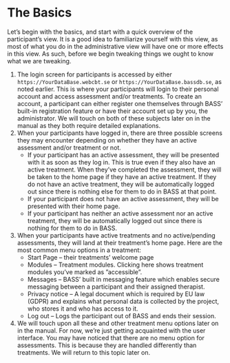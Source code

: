 # The Basics {#basics}

Let’s begin with the basics, and start with a quick overview of the participant’s view. It is a good idea to familiarize yourself with this view, as most of what you do in the administrative view will have one or more effects in this view. As such, before we begin tweaking things we ought to know what we are tweaking.

1. The login screen for participants is accessed by either `https://YourDataBase.webcbt.se` or `https://YourDataBase.bassdb.se`, as noted earlier. This is where your participants will login to their personal account and access assessment and/or treatments. To create an account, a participant can either register one themselves through BASS’ built-in registration feature or have their account set up by you, the administrator. We will touch on both of these subjects later on in the manual as they both require detailed explanations.
2.	When your participants have logged in, there are three possible screens they may encounter depending on whether they have an active assessment and/or treatment or not.
    - If your participant has an active assessment, they will be presented with it as soon as they log in. This is true even if they also have an active treatment. When they’ve completed the assessment, they will be taken to the home page if they have an active treatment. If they do not have an active treatment, they will be automatically logged out since there is nothing else for them to do in BASS at that point.
    - If your participant does not have an active assessment, they will be presented with their home page.
    - If your participant has neither an active assessment nor an active treatment, they will be automatically logged out since there is nothing for them to do in BASS.
3.	When your participants have active treatments and no active/pending assessments, they will land at their treatment's home page. Here are the most common menu options in a treatment:
    - Start Page – their treatments' welcome page
    - Modules – Treatment modules. Clicking here shows treatment modules you’ve marked as ”accessible”.
    - Messages – BASS’ built in messaging feature which enables secure messaging between a participant and their assigned therapist.
    - Privacy notice – A legal document which is required by EU law (GDPR) and explains what personal data is collected by the project, who stores it and who has access to it.
    - Log out – Logs the participant out of BASS and ends their session.
4.	We will touch upon all these and other treatment menu options later on in the manual. For now, we’re just getting acquainted with the user interface. You may have noticed that there are no menu option for assessments. This is because they are handled differently than treatments. We will return to this topic later on.
